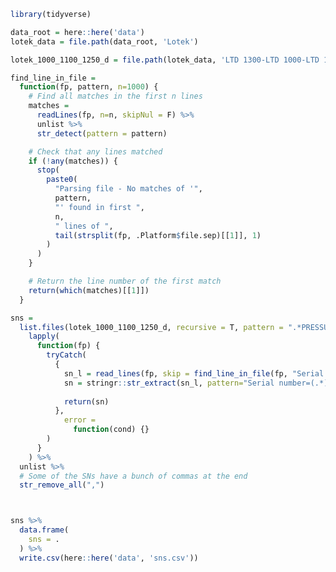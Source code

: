 ```r
library(tidyverse)
```

```r
data_root = here::here('data')
lotek_data = file.path(data_root, 'Lotek')

lotek_1000_1100_1250_d = file.path(lotek_data, 'LTD 1300-LTD 1000-LTD 1110-LTD 1250')
```

```r
find_line_in_file =
  function(fp, pattern, n=1000) {
    # Find all matches in the first n lines
    matches =
      readLines(fp, n=n, skipNul = F) %>%
      unlist %>%
      str_detect(pattern = pattern)

    # Check that any lines matched
    if (!any(matches)) {
      stop(
        paste0(
          "Parsing file - No matches of '",
          pattern,
          "' found in first ",
          n,
          " lines of ",
          tail(strsplit(fp, .Platform$file.sep)[[1]], 1)
        )
      )
    }

    # Return the line number of the first match
    return(which(matches)[[1]])
  }
```


```r
sns = 
  list.files(lotek_1000_1100_1250_d, recursive = T, pattern = ".*PRESSURE.*\\.[C|c][S|s][V|v]", full.names = T) %>% 
    lapply(
      function(fp) {
        tryCatch(
          {
            sn_l = read_lines(fp, skip = find_line_in_file(fp, "Serial number") - 1, n_max = 1)
            sn = stringr::str_extract(sn_l, pattern="Serial number=(.*)", group=1)
            
            return(sn)
          },
            error = 
              function(cond) {}
        )
      }
    ) %>% 
  unlist %>% 
  # Some of the SNs have a bunch of commas at the end
  str_remove_all(",")  



sns %>% 
  data.frame(
    sns = .
  ) %>% 
  write.csv(here::here('data', 'sns.csv'))
```



